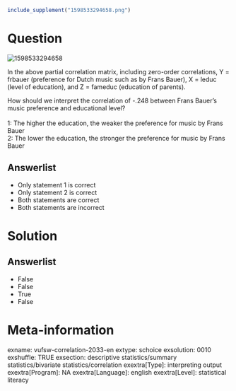 ```{r, echo = FALSE, results = "hide"}
include_supplement("1598533294658.png")
```

Question
========
<img src="1598533294658.png" class="fr-fic fr-dii tvcss_2"
alt="1598533294658" />  
  
In the above partial correlation matrix, including zero-order
correlations, Y = frbauer (preference for Dutch music such as by Frans
Bauer), X = leduc (level of education), and Z = fameduc (education of
parents).  
  
How should we interpret the correlation of -.248 between Frans Bauer's
music preference and educational level?  
   
1: The higher the education, the weaker the preference for music by
Frans Bauer  
2: The lower the education, the stronger the preference for music by
Frans Bauer

Answerlist
----------
* Only statement 1 is correct
* Only statement 2 is correct
* Both statements are correct
* Both statements are incorrect

Solution
========










Answerlist
----------
* False
* False
* True
* False

Meta-information
================
exname: vufsw-correlation-2033-en
extype: schoice
exsolution: 0010
exshuffle: TRUE
exsection: descriptive statistics/summary statistics/bivariate statistics/correlation
exextra[Type]: interpreting output
exextra[Program]: NA
exextra[Language]: english
exextra[Level]: statistical literacy

